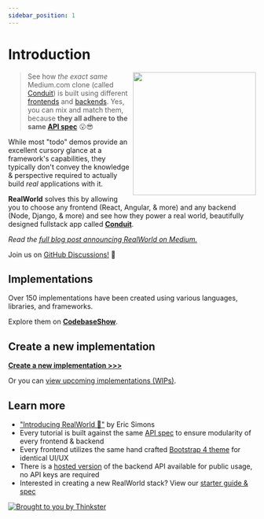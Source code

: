 ```yaml
---
sidebar_position: 1
---
```



# Introduction

<a href="/docs/intro">
  <img src={useBaseUrl('/img/conduit_l.png')} align="right" width="250px" />
</a>

> See how _the exact same_ Medium.com clone (called [Conduit](https://conduit.realworld.how)) is built using different [frontends](https://codebase.show/projects/realworld?category=frontend) and [backends](https://codebase.show/projects/realworld?category=backend). Yes, you can mix and match them, because **they all adhere to the same [API spec](specs/backend-specs/introduction)** 😮😎

While most "todo" demos provide an excellent cursory glance at a framework's capabilities, they typically don't convey the knowledge & perspective required to actually build _real_ applications with it.

**RealWorld** solves this by allowing you to choose any frontend (React, Angular, & more) and any backend (Node, Django, & more) and see how they power a real world, beautifully designed fullstack app called [**Conduit**](https://conduit.realworld.how).

_Read the [full blog post announcing RealWorld on Medium.](https://medium.com/@ericsimons/introducing-realworld-6016654d36b5)_

Join us on [GitHub Discussions!](https://github.com/gothinkster/realworld/discussions) 🎉

## Implementations

Over 150 implementations have been created using various languages, libraries, and frameworks.

Explore them on [**CodebaseShow**](https://codebase.show/projects/realworld).

## Create a new implementation

[**Create a new implementation >>>**](implementation-creation/introduction)

Or you can [view upcoming implementations (WIPs)](https://github.com/gothinkster/realworld/discussions/categories/wip-implementations).

## Learn more

- ["Introducing RealWorld 🙌"](https://medium.com/@ericsimons/introducing-realworld-6016654d36b5) by Eric Simons
- Every tutorial is built against the same [API spec](specs/backend-specs/introduction) to ensure modularity of every frontend & backend
- Every frontend utilizes the same hand crafted [Bootstrap 4 theme](https://github.com/gothinkster/conduit-bootstrap-template) for identical UI/UX
- There is a [hosted version](https://realworld-docs.netlify.app/docs/specs/frontend-specs/api#demo-api) of the backend API available for public usage, no API keys are required
- Interested in creating a new RealWorld stack? View our [starter guide & spec](implementation-creation/introduction)

[![Brought to you by Thinkster](/img/end.png)](https://thinkster.io)
